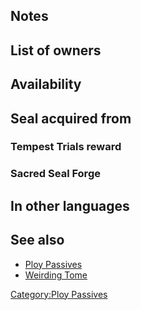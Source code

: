{{SkillPage Tabs}}{{Passive
|type=C
|exclusive=0
|1name=Spd Ploy 1
|1tagid=SID_速さの謀策1
|1promotionRarity=4
|1promotionTier=1
|1effect=At start of turn, inflicts Spd-3 on foes in cardinal directions with Res < unit's Res through their next actions.
|1cost=60
|1required=-
|2name=Spd Ploy 2
|2tagid=SID_速さの謀策2
|2promotionRarity=5
|2promotionTier=1
|2effect=At start of turn, inflicts Spd-4 on foes in cardinal directions with Res < unit's Res through their next actions.
|2cost=120
|3name=Spd Ploy 3
|3tagid=SID_速さの謀策3
|3effect=At start of turn, inflicts Spd-5 on foes in cardinal directions with Res < unit's Res through their next actions.
|3cost=240
|canUseMove={{MoveList|all}}
|canUseWeapon={{WeaponList|all}}
|properties=random_all,random_inherit_base
}}
==Notes==
{{Ploy interaction}}
==List of owners==
{{Skill Hero List}}
==Availability==
{{PassiveFocusList}}
{{PassiveDistributionList}}
{{PassiveCombatManualList}}
==Seal acquired from==
===Tempest Trials reward===
{{Tempest Trials seal reward}}
===Sacred Seal Forge===
{{SealCosts
|seals=Spd Ploy 1;Spd Ploy 2;Spd Ploy 3
|badgeColor=Azure
|costs1=20;100;40
|costs2=60;200;50
|costs3=400;1000;100
}}

==In other languages==
{{OtherLanguages
|japanese=速さの謀策
|german=Ges.-Trick
|spanishEU=Ardid Vel
|spanishLA=Ardid Vel.
|french=Ruse Vit
|italian=Complotto Vel
|chineseTW=速度謀策
|portuguese=Manobra Vel.
}}

==See also==
* [[Ploy Passives]]
* [[Weirding Tome]]
{{Seals Navbox}}
{{Passives Navbox|C}}
[[Category:Ploy Passives]]
